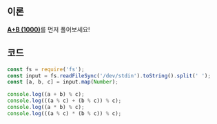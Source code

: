 ## 이론

[**A+B (1000)**](1000?language=js)를 먼저 풀어보세요!

## 코드

```js
const fs = require('fs');
const input = fs.readFileSync('/dev/stdin').toString().split(' ');
const [a, b, c] = input.map(Number);

console.log((a + b) % c);
console.log(((a % c) + (b % c)) % c);
console.log((a * b) % c);
console.log(((a % c) * (b % c)) % c);
```
